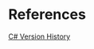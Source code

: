 # References

[C# Version History](https://en.wikipedia.org/wiki/C_Sharp_(programming_language)#Versions)

